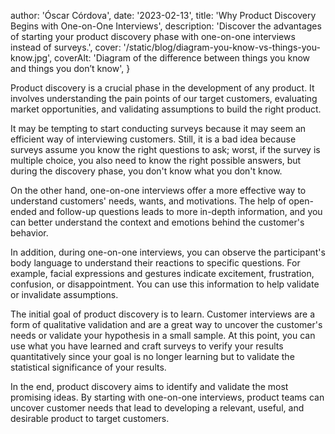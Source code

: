 
  author: 'Óscar Córdova',
  date: '2023-02-13',
  title: 'Why Product Discovery Begins with One-on-One Interviews',
  description:
    'Discover the advantages of starting your product discovery phase with one-on-one interviews instead of surveys.',
  cover: '/static/blog/diagram-you-know-vs-things-you-know.jpg',
  coverAlt: 'Diagram of the difference between things you know and things you don’t know',
}


Product discovery is a crucial phase in the development of any product. It involves understanding the pain points of our target customers, evaluating market opportunities, and validating assumptions to build the right product.

It may be tempting to start conducting surveys because it may seem an efficient way of interviewing customers. Still, it is a bad idea because surveys assume you know the right questions to ask; worst, if the survey is multiple choice, you also need to know the right possible answers, but during the discovery phase, you don't know what you don't know.

On the other hand, one-on-one interviews offer a more effective way to understand customers' needs, wants, and motivations. The help of open-ended and follow-up questions leads to more in-depth information, and you can better understand the context and emotions behind the customer's behavior.

In addition, during one-on-one interviews, you can observe the participant's body language to understand their reactions to specific questions. For example, facial expressions and gestures indicate excitement, frustration, confusion, or disappointment. You can use this information to help validate or invalidate assumptions.

The initial goal of product discovery is to learn. Customer interviews are a form of qualitative validation and are a great way to uncover the customer's needs or validate your hypothesis in a small sample. At this point, you can use what you have learned and craft surveys to verify your results quantitatively since your goal is no longer learning but to validate the statistical significance of your results.

In the end, product discovery aims to identify and validate the most promising ideas. By starting with one-on-one interviews, product teams can uncover customer needs that lead to developing a relevant, useful, and desirable product to target customers.


